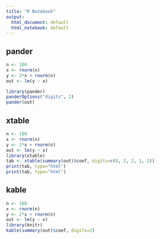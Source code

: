 ```yaml
---
title: "R Notebook"
output:
  html_document: default
  html_notebook: default
---
```


## pander
```r
n <- 100
x <- rnorm(n)
y <- 2*x + rnorm(n)
out <- lm(y ~ x)

library(pander)
panderOptions("digits", 2)
pander(out)
```

## xtable
```r
n <- 100
x <- rnorm(n)
y <- 2*x + rnorm(n)
out <- lm(y ~ x)
library(xtable)
tab <- xtable(summary(out)$coef, digits=c(0, 2, 2, 1, 2))
print(tab, type="html")
print(tab, type="html")
```

## kable
```r
n <- 100
x <- rnorm(n)
y <- 2*x + rnorm(n)
out <- lm(y ~ x)
library(knitr)
kable(summary(out)$coef, digits=2)
```
